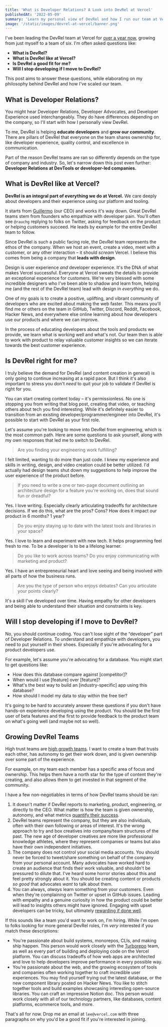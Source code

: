 ```yaml
---
title: 'What is Developer Relations? A Look into DevRel at Vercel'
publishedAt: '2022-05-09'
summary: 'Learn my personal view of DevRel and how I run our team at Vercel, as well as answers to some frequently asked questions I get.'
image: '/static/images/devrel-at-vercel/banner.png'
---
```


I've been leading the DevRel team at Vercel for [over a year now](/blog/head-of-devrel), growing from just myself to a team of six. I'm often asked questions like:

- **What is DevRel?**
- **What is DevRel like at Vercel?**
- **Is DevRel a good fit for me?**
- **Will I stop developing if I move to DevRel?**

This post aims to answer these questions, while elaborating on my philosophy behind DevRel and how I've scaled our team.

## What is Developer Relations?

You might hear Developer Relations, Developer Advocates, and Developer Experience used interchangeably. They do have differences depending on the company, so I'll start with how I personally view DevRel.

To me, DevRel is helping **educate developers** and **grow our community**. There are pillars of DevRel that everyone on the team shares ownership for, like developer experience, quality control, and excellence in communication.

<StaticTweet id="1508908852330340370" />

Part of the reason DevRel teams are ran so differently depends on the type of company and industry. So, let's narrow down this post even further: **Developer Relations at DevTools or developer-led companies.**

## What is DevRel like at Vercel?

**DevRel is an integral part of everything we do at Vercel.** We care deeply about developers and their experience using our platform and tooling.

It starts from [Guillermo](https://twitter.com/rauchg) (our CEO) and works it's way down. Great DevRel teams stem from founders who empathize with developer pain. You'll often see `@rauchg` replying to folks on Twitter, asking for feedback on the product or helping customers succeed. He leads by example for the entire DevRel team to follow.

<StaticTweet id="1396320966934859780" />

Since DevRel is such a public facing role, the DevRel team represents the ethos of the company. When we host an event, create a video, meet with a customer, or any other interaction – it should _scream_ Vercel. I believe this comes from being a company that **leads with design**.

Design is user experience _and_ developer experience. It's the DNA of what makes Vercel successful. Everyone at Vercel sweats the details to provide an exceptional experience for customers. We're very blessed with some incredible designers who I've been able to shadow and learn from, helping me (and the rest of the DevRel team) lead with design in _everything_ we do.

One of my goals is to create a positive, uplifting, and vibrant community of developers who are excited about making the web faster. This means you'll find me or others on the team in GitHub, Twitter, Discord, Reddit, Facebook, Hacker News, and everywhere else online learning about how developers use our products and where we can improve.

<StaticTweet id="1517249071702024193" />

In the process of educating developers about the tools and products we provide, we learn what is working well and what's not. Our team then is able to work with product to relay valuable customer insights so we can iterate towards the best customer experience.

## Is DevRel right for me?

I truly believe the demand for DevRel (and content creation in general) is only going to continue increasing at a rapid pace. But I think it's also important to stress you don't _need_ to quit your job to validate if DevRel is right for you.

<StaticTweet id="1383873047619276812" />

You can start creating content today – it's permissionless. No one is stopping you from writing that blog post, creating that video, or teaching others about tech you find interesting. While it's definitely easier to transition from an existing developer/programmer/engineer into DevRel, it's possible to start with DevRel as your first role.

Let's assume you're looking to move into DevRel from engineering, which is the most common path. Here are some questions to ask yourself, along with my own responses that led me to switch to DevRel.

> Are you finding your engineering work fulfilling?

I felt limited, wanting to do more than just code. I knew my experience and skills in writing, design, and video creation could be better utilized. I'd actually had design teams shut down my suggestions to help improve the user experience of the product before.

> If you need to write a one or two-page document outlining an architecture design for a feature you're working on, does that sound fun or dreadful?

Yes. I love writing. Especially clearly articulating tradeoffs for architecture decisions. If we do this, what are the pros? Cons? How does it impact our product in 6 months? 1 year?

> Do you enjoy staying up to date with the latest tools and libraries in your space?

Yes. I love to learn and experiment with new tech. It helps programming feel fresh to me. To be a developer is to be a lifelong learner.

> Do you like to work across teams? Do you enjoy communicating with marketing and product?

Yes. I have an entrepreneurial heart and love seeing and being involved with all parts of how the business runs.

> Are you the type of person who enjoys debates? Can you articulate your points clearly?

It's a skill I've developed over time. Having empathy for other developers and being able to understand their situation and constraints is key.

## Will I stop developing if I move to DevRel?

No, you should continue coding. You can't lose sight of the “developer” part of Developer Relations. To understand and empathize with developers, you need to put yourself in their shoes. Especially if you're advocating for a product developers use.

For example, let's assume you're advocating for a database. You might start to get questions like:

- How does this database compare against [competitor]?
- When would I use [feature] over [feature]?
- What's the best way to build an [industry-specific] app using this database?
- How should I model my data to stay within the free tier?

It's going to be hard to accurately answer these questions if you don't have hands-on experience developing using the product. You should be the first user of beta features and the first to provide feedback to the product team on what's going well (and maybe not so well).

## Growing DevRel Teams

High trust teams are [high growth teams](/blog/hypergrowth). I want to create a team that trusts each other, has autonomy to get their work down, and is given ownership over some part of the experience.

For example, on my team each member has a specific area of focus and ownership. This helps them have a north star for the type of content they're creating, and also allows them to get invested in that segment of the community.

I have a few non-negotiables in terms of how DevRel teams should be ran:

1. It doesn't matter if DevRel reports to marketing, product, engineering, or directly to the CEO. What matter is how the team is given ownership, autonomy, and what metrics [quantify their success](https://www.swyx.io/measuring-devrel).
2. DevRel teams represent the company, but they are also individuals, often with their own following or areas of interest. It's the wrong approach to try and box creatives into company/team structures of the past. The new age of developer creatives are more like professional knowledge athletes, where they represent companies or teams but also have their own independent initiatives.
3. The company does not control your social media accounts. You should never be forced to tweet/share something on behalf of the company from your personal account. Many advocates have worked hard to create an audience that finds their work valuable, and shouldn't be pressured to dilute that. I've heard some horror stories about this and feel pretty strongly about it. You should be creating content or products _so good_ that advocates _want_ to talk about them.
4. You can always, _always_ learn something from your customers. Even when they're complaining on Twitter or upset in GitHub issues. Leading with empathy and a genuine curiosity in how the product could be better will lead to insights others might have ignored. Engaging with upset developers can be tricky, but ultimately [rewarding if done well](/blog/handling-dev-twitter-like-rappers).

If this sounds like a team you'd want to work on, I'm hiring. While I'm open to folks looking for more general DevRel roles, I'm _very_ interested if you match these descriptions:

- You're passionate about build systems, monorepos, CLIs, and making ship happen. This person would work closely with the [Turborepo](https://turborepo.org/) team, as well as every part of building and deploying code on the Vercel platform. You can discuss tradeoffs of how web apps are architected and love to help developers improve performance in every possible way.
- You're passionate about the web, and the growing ecosystem of tools and companies often working together to craft incredible user experiences. You may find yourself trying out the latest database, or the new component library posted on Hacker News. You like to stitch together tools and build examples showcasing interesting open-source libraries. You can craft an impressive Notion doc. This person would work closely with all of our technology partners, like databases, content platforms, ecommerce tools, and more.

That's all for now. Drop me an email at `lee@vercel.com` with three paragraphs on why you'd be a good fit if you're interested in joining.
